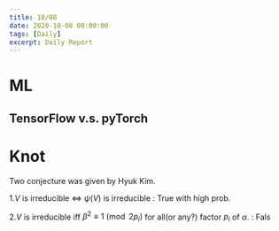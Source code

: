 ```yaml
---
title: 10/08
date: 2020-10-08 00:00:00
tags: [Daily]
excerpt: Daily Report
---
```

# ML

## TensorFlow v.s. pyTorch

# Knot


Two conjecture was given by Hyuk Kim.

1.$V$ is irreducible $\Longleftrightarrow$ $\psi(V)$ is irreducible : True with high prob.

2.$V$ is irreducible iff $\beta^2 \equiv 1 \pmod{2 p_i}$ for all(or any?) factor $p_i$ of $\alpha$. : Fals